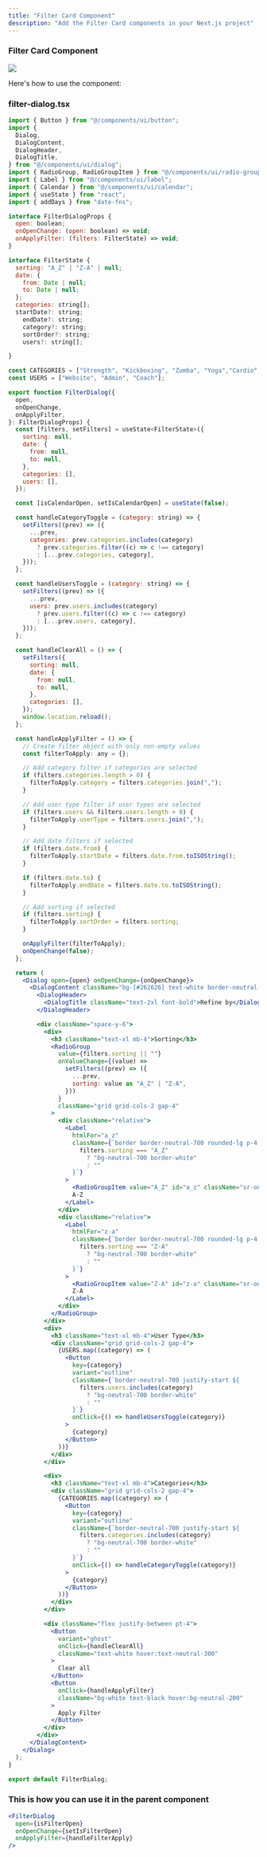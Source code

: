 ```yaml
---
title: "Filter Card Component"
description: "Add the Filter Card components in your Next.js project"
---
```


### Filter Card Component

<Frame>
  <img src="/images/filter-card.png" style={{ borderRadius: "0.5rem" }} />
</Frame>

Here's how to use the component:

### filter-dialog.tsx

```jsx
import { Button } from "@/components/ui/button";
import {
  Dialog,
  DialogContent,
  DialogHeader,
  DialogTitle,
} from "@/components/ui/dialog";
import { RadioGroup, RadioGroupItem } from "@/components/ui/radio-group";
import { Label } from "@/components/ui/label";
import { Calendar } from "@/components/ui/calendar";
import { useState } from "react";
import { addDays } from "date-fns";

interface FilterDialogProps {
  open: boolean;
  onOpenChange: (open: boolean) => void;
  onApplyFilter: (filters: FilterState) => void;
}

interface FilterState {
  sorting: "A_Z" | "Z-A" | null;
  date: {
    from: Date | null;
    to: Date | null;
  };
  categories: string[];
  startDate?: string;
    endDate?: string;
    category?: string;
    sortOrder?: string;
    users?: string[];

}

const CATEGORIES = ["Strength", "Kickboxing", "Zumba", "Yoga","Cardio","Meditation"];
const USERS = ["Website", "Admin", "Coach"];

export function FilterDialog({
  open,
  onOpenChange,
  onApplyFilter,
}: FilterDialogProps) {
  const [filters, setFilters] = useState<FilterState>({
    sorting: null,
    date: {
      from: null,
      to: null,
    },
    categories: [],
    users: [],
  });

  const [isCalendarOpen, setIsCalendarOpen] = useState(false);

  const handleCategoryToggle = (category: string) => {
    setFilters((prev) => ({
      ...prev,
      categories: prev.categories.includes(category)
        ? prev.categories.filter((c) => c !== category)
        : [...prev.categories, category],
    }));
  };

  const handleUsersToggle = (category: string) => {
    setFilters((prev) => ({
      ...prev,
      users: prev.users.includes(category)
        ? prev.users.filter((c) => c !== category)
        : [...prev.users, category],
    }));
  };

  const handleClearAll = () => {
    setFilters({
      sorting: null,
      date: {
        from: null,
        to: null,
      },
      categories: [],
    });
    window.location.reload();
  };

  const handleApplyFilter = () => {
    // Create filter object with only non-empty values
    const filterToApply: any = {};

    // Add category filter if categories are selected
    if (filters.categories.length > 0) {
      filterToApply.category = filters.categories.join(",");
    }

    // Add user type filter if user types are selected
    if (filters.users && filters.users.length > 0) {
      filterToApply.userType = filters.users.join(",");
    }

    // Add date filters if selected
    if (filters.date.from) {
      filterToApply.startDate = filters.date.from.toISOString();
    }

    if (filters.date.to) {
      filterToApply.endDate = filters.date.to.toISOString();
    }

    // Add sorting if selected
    if (filters.sorting) {
      filterToApply.sortOrder = filters.sorting;
    }

    onApplyFilter(filterToApply);
    onOpenChange(false);
  };

  return (
    <Dialog open={open} onOpenChange={onOpenChange}>
      <DialogContent className="bg-[#262626] text-white border-neutral-700 max-w-md">
        <DialogHeader>
          <DialogTitle className="text-2xl font-bold">Refine by</DialogTitle>
        </DialogHeader>

        <div className="space-y-6">
          <div>
            <h3 className="text-xl mb-4">Sorting</h3>
            <RadioGroup
              value={filters.sorting || ""}
              onValueChange={(value) =>
                setFilters((prev) => ({
                  ...prev,
                  sorting: value as "A_Z" | "Z-A",
                }))
              }
              className="grid grid-cols-2 gap-4"
            >
              <div className="relative">
                <Label
                  htmlFor="a_z"
                  className={`border border-neutral-700 rounded-lg p-4 cursor-pointer hover:bg-neutral-800 block ${
                    filters.sorting === "A_Z"
                      ? "bg-neutral-700 border-white"
                      : ""
                  }`}
                >
                  <RadioGroupItem value="A_Z" id="a_z" className="sr-only" />
                  A-Z
                </Label>
              </div>
              <div className="relative">
                <Label
                  htmlFor="z-a"
                  className={`border border-neutral-700 rounded-lg p-4 cursor-pointer hover:bg-neutral-800 block ${
                    filters.sorting === "Z-A"
                      ? "bg-neutral-700 border-white"
                      : ""
                  }`}
                >
                  <RadioGroupItem value="Z-A" id="z-a" className="sr-only" />
                  Z-A
                </Label>
              </div>
            </RadioGroup>
          </div>
          <div>
            <h3 className="text-xl mb-4">User Type</h3>
            <div className="grid grid-cols-2 gap-4">
              {USERS.map((category) => (
                <Button
                  key={category}
                  variant="outline"
                  className={`border-neutral-700 justify-start ${
                    filters.users.includes(category)
                      ? "bg-neutral-700 border-white"
                      : ""
                  }`}
                  onClick={() => handleUsersToggle(category)}
                >
                  {category}
                </Button>
              ))}
            </div>
          </div>

          <div>
            <h3 className="text-xl mb-4">Categories</h3>
            <div className="grid grid-cols-2 gap-4">
              {CATEGORIES.map((category) => (
                <Button
                  key={category}
                  variant="outline"
                  className={`border-neutral-700 justify-start ${
                    filters.categories.includes(category)
                      ? "bg-neutral-700 border-white"
                      : ""
                  }`}
                  onClick={() => handleCategoryToggle(category)}
                >
                  {category}
                </Button>
              ))}
            </div>
          </div>

          <div className="flex justify-between pt-4">
            <Button
              variant="ghost"
              onClick={handleClearAll}
              className="text-white hover:text-neutral-300"
            >
              Clear all
            </Button>
            <Button
              onClick={handleApplyFilter}
              className="bg-white text-black hover:bg-neutral-200"
            >
              Apply Filter
            </Button>
          </div>
        </div>
      </DialogContent>
    </Dialog>
  );
}

export default FilterDialog;

```

### This is how you can use it in the parent component

```jsx
<FilterDialog
  open={isFilterOpen}
  onOpenChange={setIsFilterOpen}
  onApplyFilter={handleFilterApply}
/>
```

